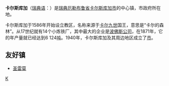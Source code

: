 {{Infobox Settlement
| name = 卡尔斯库加<br/>Karlskoga
| image_skyline = Karlskoga-view-2008.jpg
| imagesize = 250px
| image_caption = 
| image_flag = 
| image_shield = 
| pushpin_map = Sweden
| pushpin_label_position = bottom
| subdivision_type = 国家
| subdivision_name = {{SWE}}
| subdivision_type1 = [[瑞典行政区划|省]]
| subdivision_name1 = [[厄勒布鲁省|厄勒布鲁省]]
| subdivision_type2 = [[瑞典行政区划|市]]
| subdivision_name2 =  [[卡尔斯库加市|卡尔斯库加市]]
| elevation_m = 
| elevation_ft = 
| area_total_km2 = 27.4
| population_as_of = 2005年
| population_total = 27500
| population_density_km2 = auto
| timezone = [[CET|CET]]
| utc_offset = +1
| timezone_DST = [[CEST|CEST]]
| utc_offset_DST = +2
| latd = 59
| latm = 20
| lats = 
| latNS = N
| longd = 14
| longm = 31
| longs = 
| longEW = E
| website =  
}}
'''卡尔斯库加'''（[[瑞典语|瑞典语]]：'''{{lang|sv|Karlskoga}}'''）是[[瑞典|瑞典]][[厄勒布鲁省|厄勒布鲁省]][[卡尔斯库加市|卡尔斯库加市]]的中心镇，市政府所在地。

卡尔斯库加于1586年开始设立教区，名称来源于[[卡尔九世|卡尔九世]]国王，意思是“卡尔的森林”。从17世纪就有14个小炼铁厂，其中最大的企业是[[波佛斯公司|波佛斯公司]]，在1871年，它的年产量就已经达到6 124[[吨|吨]]。1940年，卡尔斯库加及其周边地区成立了[[市|市]]。

==友好镇==
*{{ITA}}[[圣雷莫|圣雷莫]]

{{Authority control}}
{{Sweden-geo-stub}}

[[Category:厄勒布鲁省城市|K]]